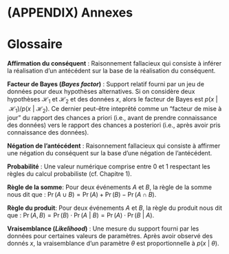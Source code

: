 # (APPENDIX) Annexes {-}

# Glossaire {#glossaire}

**Affirmation du conséquent** : Raisonnement fallacieux qui consiste à inférer la réalisation d’un antécédent sur la base de la réalisation du conséquent.

**Facteur de Bayes (*Bayes factor*)** : Support relatif fourni par un jeu de données pour deux hypothèses alternatives. Si on considère deux hypothèses $\mathcal{H}_{1}$ et $\mathcal{H}_{2}$ et des données $x$, alors le facteur de Bayes est $p(x \ | \ \mathcal{H}_{1}) / p(x \ | \ \mathcal{H}_{2})$. Ce dernier peut-être inteprêté comme un "facteur de mise à jour" du rapport des chances a priori (i.e., avant de prendre connaissance des données) vers le rapport des chances a posteriori (i.e., après avoir pris connaissance des données).

**Négation de l'antécédent** : Raisonnement fallacieux qui consiste à affirmer une négation du conséquent sur la base d’une négation de l’antécédent.

**Probabilité** : Une valeur numérique comprise entre 0 et 1 respectant les règles du calcul probabiliste (cf. Chapitre 1).

**Règle de la somme**: Pour deux événements $A$ et $B$, la règle de la somme nous dit que : $\Pr(A \cup B) = \Pr(A) + \Pr(B) - \Pr(A \cap B)$.

**Règle du produit**: Pour deux événements $A$ et $B$, la règle du produit nous dit que : $\Pr(A, B) = \Pr(B) \cdot \Pr(A \ | \ B) = \Pr(A) \cdot \Pr(B \ | \ A)$.

**Vraisemblance (*Likelihood*)** : Une mesure du support fourni par les données pour certaines valeurs de paramètres. Après avoir observé des donnés $x$, la vraisemblance d'un paramètre $\theta$ est proportionnelle à $p(x \ | \ \theta)$.
